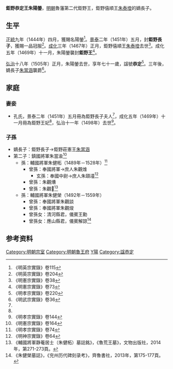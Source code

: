 '''鉅野恭定王朱陽鎣'''{{BD|1435年||1505年|catIdx=Z朱}}，[[明朝|明朝]]魯藩第二代鉅野王，鉅野僖順王[[朱泰墱|朱泰墱]]的嫡長子。

==生平==
[[正統_(年號)|正統]]九年（1444年）四月，獲賜名陽鎣<ref>《明英宗實錄》卷115</ref>。[[景泰_(年號)|景泰]]二年（1451年）五月，封'''鉅野長子'''，獲賜一品冠服<ref name=y204>《明英宗實錄》卷204</ref>。[[成化|成化]]三年（1467年）正月，鉅野僖順王[[朱泰墱|朱泰墱]]去世<ref>《明憲宗實錄》卷38</ref>。成化五年（1469年）十一月，朱陽鎣襲封'''鉅野王'''<ref name=x73>《明憲宗實錄》卷73</ref>。

[[弘治|弘治]]十八年（1505年）正月，朱陽鎣去世，享年七十一歲，諡號'''恭定'''<ref>《明孝宗實錄》卷220</ref>。三年後，嫡長子[[朱當涵|朱當涵]]襲爵<ref>《明武宗實錄》卷36</ref>。

==家庭==
===妻妾===
*孔氏，景泰二年（1451年）五月冊為鉅野長子夫人<ref name=y204/>，成化五年（1469年）十一月冊為鉅野王妃<ref name=x73/>，弘治十一年（1498年）去世<ref>《明孝宗實錄》卷144</ref>。

===子孫===
*嫡長子：鉅野長子→鉅野莊憲王[[朱當涵|朱當涵]]
*第二子：鎮國將軍朱當渝<ref>《明憲宗實錄》卷164</ref>
**孫：輔國將軍朱健柘（1489年－1528年）<ref>《明孝宗實錄》卷74</ref>
***曾孫：奉國將軍→庶人朱觀焳
****玄孫：奉國中尉→庶人朱頤墥<ref>《明神宗實錄》卷64</ref>
***曾孫：朱觀㷮
***曾孫：朱觀𤈜<ref>《輔國將軍静菴居士（朱健柘）墓誌銘》，《魯荒王墓》，文物出版社，2014年，第271-273頁。</ref>
**孫：輔國將軍朱健榮（1492年－1559年）
***曾孫：奉國將軍朱觀談
***曾孫：奉國將軍朱觀焌
***曾孫女：清河縣君，儀賓王勳
***曾孫女：應山縣君，儀賓解諒<ref>《朱健榮墓誌》，《兖州历代碑刻录考》，齊魯書社，2013年，第175-177頁。</ref>

==参考资料==
{{reflist|3}}

{{s-start}}
{{s-bef|before=父僖順王[[朱泰墱|朱泰墱]]}}
{{s-ttl|title=[[明朝藩王列表_(魯王系)#鉅野國|明鉅野國國王]]|years=1469年－1505年}}
{{s-aft|after=子莊憲王[[朱當涵|朱當涵]]}}
{{end}}

[[Category:明朝宗室|Category:明朝宗室]]
[[Category:明朝魯王府|Category:明朝魯王府]]
[[Category:朱姓|Y陽]]
[[Category:諡恭定|Category:諡恭定]]